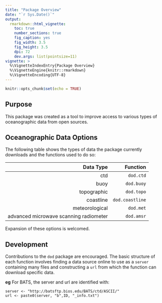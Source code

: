 ```yaml
---
title: "Package Overview"
date: "`r Sys.Date()`"
output:
  rmarkdown::html_vignette:
    toc: true
    number_sections: true
    fig_caption: yes
    fig_width: 3.5
    fig_height: 3.5
    dpi: 72
    dev.args: list(pointsize=11)
vignette: >
  %\VignetteIndexEntry{Package Overview}
  %\VignetteEngine{knitr::rmarkdown}
  %\VignetteEncoding{UTF-8}
---
```


```r
knitr::opts_chunk$set(echo = TRUE)
```

## Purpose

This package was created as a tool to improve access to various types of oceanographic data from open sources.

## Oceanographic Data Options 

The following table shows the types of data the package currently downloads and the functions used to do so:

|       Data Type                      |       Function |
|                                -----:|          -----:|
|ctd                                   | `dod.ctd`      |
|buoy                                  | `dod.buoy`     |
|topographic                           | `dod.topo`     |
|coastline                             | `dod.coastline`|
|meteorological                        | `dod.met`      |
|advanced microwave scanning radiometer| `dod.amsr`     |

Expansion of these options is welcomed.

## Development 

Contributions to the `dod` package are encouraged. The basic structure of each function involves finding a data source online to use as a `server` containing many files and constructing a `url` from which the function can download specific data.

**eg** For BATS, the server and url are identified with:

	server <- "http://batsftp.bios.edu/BATS/ctd/ASCII/"
	url <- paste0(server, "b",ID, "_info.txt")
	


